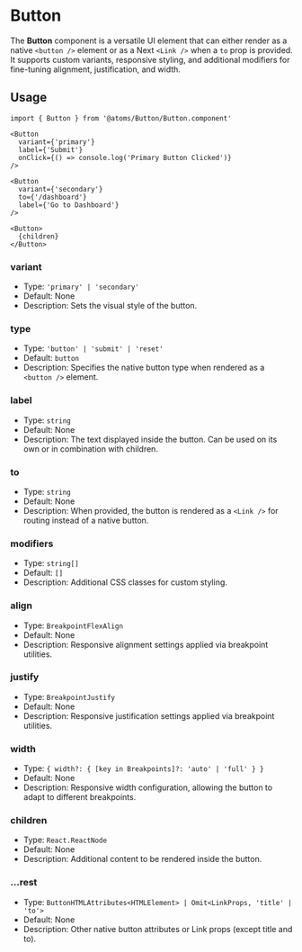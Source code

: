 
<Meta title='Atoms/Button' />

# Button

The **Button** component is a versatile UI element that can either render as a native `<button />` element or as a Next `<Link />` when a `to` prop is provided. It supports custom variants, responsive styling, and additional modifiers for fine-tuning alignment, justification, and width.

## Usage

```tsx
import { Button } from '@atoms/Button/Button.component'
```

```tsx
<Button
  variant={'primary'}
  label={'Submit'}
  onClick={() => console.log('Primary Button Clicked')}
/>

<Button
  variant={'secondary'}
  to={'/dashboard'}
  label={'Go to Dashboard'}
/>

<Button>
  {children}
</Button>
```

### variant

- Type: `'primary' | 'secondary'`
- Default: None
- Description: Sets the visual style of the button.

### type

- Type: `'button' | 'submit' | 'reset'`
- Default: `button`
- Description: Specifies the native button type when rendered as a `<button />` element.

### label

- Type: `string`
- Default: None
- Description: The text displayed inside the button. Can be used on its own or in combination with children.

### to

- Type: `string`
- Default: None
- Description: When provided, the button is rendered as a `<Link />` for routing instead of a native button.

### modifiers

- Type: `string[]`
- Default: `[]`
- Description: Additional CSS classes for custom styling.

### align

- Type: `BreakpointFlexAlign`
- Default: None
- Description: Responsive alignment settings applied via breakpoint utilities.

### justify

- Type: `BreakpointJustify`
- Default: None
- Description: Responsive justification settings applied via breakpoint utilities.

### width

- Type: `{ width?: { [key in Breakpoints]?: 'auto' | 'full' } }`
- Default: None
- Description: Responsive width configuration, allowing the button to adapt to different breakpoints.

### children

- Type: `React.ReactNode`
- Default: None
- Description: Additional content to be rendered inside the button.

### ...rest

- Type: `ButtonHTMLAttributes<HTMLElement> | Omit<LinkProps, 'title' | 'to'>`
- Default: None
- Description: Other native button attributes or Link props (except title and to).
